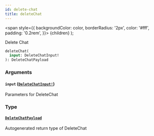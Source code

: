 ```yaml
---
id: delete-chat
title: deleteChat
---
```


<span
style={{
      backgroundColor: color,
      borderRadius: '2px',
      color: '#fff',
      padding: '0.2rem',
    }}>
{children}
</span>
);

Delete Chat

```graphql
deleteChat(
  input: DeleteChatInput!
): DeleteChatPayload

```

### Arguments

#### `input` ([`DeleteChatInput!`](/api/inputs/delete-chat-input))

Parameters for DeleteChat

### Type

#### [`DeleteChatPayload`](/api/objects/delete-chat-payload)

Autogenerated return type of DeleteChat
